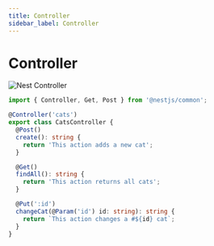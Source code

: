 ```yaml
---
title: Controller
sidebar_label: Controller
---
```


# Controller

<img src="https://media.slid.es/uploads/619264/images/5903692/Controllers_1.png" alt="Nest Controller"/>

```ts
import { Controller, Get, Post } from '@nestjs/common';

@Controller('cats')
export class CatsController {
  @Post()
  create(): string {
    return 'This action adds a new cat';
  }

  @Get()
  findAll(): string {
    return 'This action returns all cats';
  }

  @Put(':id')
  changeCat(@Param('id') id: string): string {
    return `This action changes a #${id} cat`;
  }
}
```
